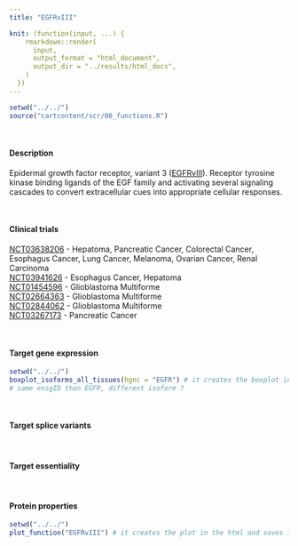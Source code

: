 ```yaml
---
title: "EGFRvIII"

knit: (function(input, ...) {
    rmarkdown::render(
      input,
      output_format = "html_document",
      output_dir = "../results/html_docs",
    )
  })
---
```


```r
setwd("../../")
source("cartcontent/scr/00_functions.R")
```

<br>

#### Description
Epidermal growth factor receptor, variant 3 ([EGFRvIII](https://www.uniprot.org/uniprot/P00533)). Receptor tyrosine kinase binding ligands of the EGF family and activating several signaling cascades to convert extracellular cues into appropriate cellular responses.

<br> 

#### Clinical trials 
[NCT03638206](https://clinicaltrials.gov/ct2/show/NCT03638206) -	Hepatoma, Pancreatic Cancer, Colorectal Cancer, Esophagus Cancer, Lung Cancer, Melanoma, Ovarian Cancer, Renal Carcinoma <br> 
[NCT03941626](https://clinicaltrials.gov/ct2/show/NCT03941626)	- Esophagus Cancer, Hepatoma <br>
[NCT01454596](https://clinicaltrials.gov/ct2/show/NCT01454596)	- Glioblastoma Multiforme <br>
[NCT02664363](https://clinicaltrials.gov/ct2/show/NCT02664363)	- Glioblastoma Multiforme <br>
[NCT02844062](https://clinicaltrials.gov/ct2/show/NCT02844062)	- Glioblastoma Multiforme <br>
[NCT03267173](https://clinicaltrials.gov/ct2/show/NCT03267173)	- Pancreatic Cancer 

<br>

#### Target gene expression
```r
setwd("../../")
boxplot_isoforms_all_tissues(hgnc = "EGFR") # it creates the boxplot in the html and saves it as .pdf in the plot/isoform_expression folder
# same ensgID than EGFR, different isoform ?
```
<br>

#### Target splice variants

<br>

#### Target essentiality

<br>

#### Protein properties
```r
setwd("../../")
plot_function("EGFRvIII") # it creates the plot in the html and saves it as .pdf in the plot/protein_properties folder
```